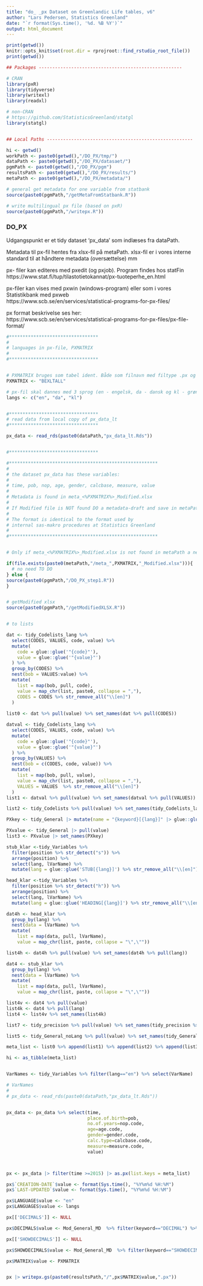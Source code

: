 ```yaml
---
title: "do_ _px Dataset on Greenlandic Life tables, v6"
author: "Lars Pedersen, Statistics Greenland"
date: "`r format(Sys.time(), '%d. %B %Y')`"
output: html_document
---
```


```r

print(getwd())
knitr::opts_knit$set(root.dir = rprojroot::find_rstudio_root_file())
print(getwd())

```

```r

## Packages -----------------------------------------------------

# CRAN
library(pxR)
library(tidyverse)
library(writexl)
library(readxl)

# non-CRAN
# https://github.com/StatisticsGreenland/statgl
library(statgl)


## Local Paths ------------------------------------------------------

hi <- getwd()
workPath <- paste0(getwd(),"/DO_PX/tmp/")
dataPath <- paste0(getwd(),"/DO_PX/datasaet/")
pgmPath <- paste0(getwd(),"/DO_PX/pgm")
resultsPath <- paste0(getwd(),"/DO_PX/results/")
metaPath <- paste0(getwd(),"/DO_PX/metadata/")

# general get metadata for one variable from statbank
source(paste0(pgmPath,"/getMetaFromStatbank.R"))

# write multilingual px file (based on pxR)
source(paste0(pgmPath,"/writepx.R"))


```


### DO_PX

Udgangspunkt er et tidy dataset 'px_data' som indlæses fra dataPath.

Metadata til px-fil hentes fra xlsx-fil på metaPath. xlsx-fil er i vores interne standard til at håndtere metadata (oversættelse) mm  


px- filer kan editeres med pxedit (og pxjob). Program findes hos statFin  
https://www.stat.fi/tup/tilastotietokannat/px-tuoteperhe_en.html

px-filer kan vises med pxwin (windows-program) eller som i vores Statistikbank med pxweb  
https://www.scb.se/en/services/statistical-programs-for-px-files/


px format beskrivelse ses her:  
https://www.scb.se/en/services/statistical-programs-for-px-files/px-file-format/

```r


#*********************************
#
# languages in px-file, PXMATRIX
#
#*********************************


# PXMATRIX bruges som tabel ident. Både som filnavn med filtype .px og som MATRIX-nøgleord i fil
PXMATRIX <- "BEXLTALL"

# px-fil skal dannes med 3 sprog (en - engelsk, da - dansk og kl - grønlandsk)
langs <- c("en", "da", "kl") 


#*********************************
# read data from local copy of px_data_lt
#*********************************

px_data <- read_rds(paste0(dataPath,"px_data_lt.Rds")) 


#*********************************

#*******************************************************
#
# the dataset px_data has these variables:
# 
# time, pob, nop, age, gender, calcbase, measure, value
#
# Metadata is found in meta_<%PXMATRIX%>_Modified.xlsx
#
# If Modified file is NOT found DO a metadata-draft and save in metaPath as meta_<%PXMATRIX%>.xlsx
#
# The format is identical to the format used by 
# internal sas-makro procedures at Statistics Greenland
#
#*******************************************************


# Only if meta_<%PXMATRIX%>_Modified.xlsx is not found in metaPath a new meta-xlsx is created

if(file.exists(paste0(metaPath,"/meta_",PXMATRIX,"_Modified.xlsx"))){
  # no need TO DO
} else {
source(paste0(pgmPath,"/DO_PX_step1.R"))
}


# getModified xlsx
source(paste0(pgmPath,"/getModifiedXLSX.R"))


# to lists

dat <- tidy_Codelists_lang %>% 
  select(CODES, VALUES, code, value) %>%
  mutate(
    code = glue::glue('"{code}"'),
    value = glue::glue('"{value}"')
  ) %>%
  group_by(CODES) %>%
  nest(bob = VALUES:value) %>%
  mutate(
    list = map(bob, pull, code),
    value = map_chr(list, paste0, collapse = ","),
    CODES = CODES %>% str_remove_all("\\[en]")
  )
  
list0 <- dat %>% pull(value) %>% set_names(dat %>% pull(CODES))

datval <- tidy_Codelists_lang %>% 
  select(CODES, VALUES, code, value) %>%
  mutate(
    code = glue::glue('"{code}"'),
    value = glue::glue('"{value}"')
  ) %>%
  group_by(VALUES) %>%
  nest(bob = c(CODES, code, value)) %>%
  mutate(
    list = map(bob, pull, value),
    value = map_chr(list, paste0, collapse = ","),
    VALUES = VALUES  %>% str_remove_all("\\[en]")
  )
list1 <- datval %>% pull(value) %>% set_names(datval %>% pull(VALUES))

list2 <- tidy_Codelists %>% pull(value) %>% set_names(tidy_Codelists_lang %>% pull(VALUES))

PXkey <- tidy_General |> mutate(name = "{keyword}[{lang}]" |> glue::glue() %>% str_remove_all("\\[]")) |> pull(name)

PXvalue <- tidy_General |> pull(value)
list3 <- PXvalue |> set_names(PXkey)

stub_klar <-tidy_Variables %>% 
  filter(position %>% str_detect("s")) %>% 
  arrange(position) %>%
  select(lang, lVarName) %>%
  mutate(lang = glue::glue('STUB[{lang}]') %>% str_remove_all("\\[en]")) 

head_klar <-tidy_Variables %>% 
  filter(position %>% str_detect("h")) %>% 
  arrange(position) %>%
  select(lang, lVarName) %>%
  mutate(lang = glue::glue('HEADING[{lang}]') %>% str_remove_all("\\[en]"))

dat4h <- head_klar %>% 
  group_by(lang) %>%
  nest(data = lVarName) %>%
  mutate(
    list = map(data, pull, lVarName),
    value = map_chr(list, paste, collapse = "\",\""))

list4h <- dat4h %>% pull(value) %>% set_names(dat4h %>% pull(lang))

dat4 <- stub_klar %>% 
  group_by(lang) %>%
  nest(data = lVarName) %>%
  mutate(
    list = map(data, pull, lVarName),
    value = map_chr(list, paste, collapse = "\",\""))

list4v <- dat4 %>% pull(value) 
list4k <- dat4 %>% pull(lang) 
list4 <- list4v %>% set_names(list4k)

list7 <- tidy_precision %>% pull(value) %>% set_names(tidy_precision %>% pull(keyword))

list5 <- tidy_General_noLang %>% pull(value) %>% set_names(tidy_General_noLang %>% pull(keyword))

meta_list <- list0 %>% append(list1) %>% append(list2) %>% append(list3) %>% append(list4) %>% append(list5) %>% append(list4h) %>% append(list7)

hi <- as_tibble(meta_list)


VarNames <- tidy_Variables %>% filter(lang=="en") %>% select(VarName)

# VarNames
# 
# px_data <- read_rds(paste0(dataPath,"px_data_lt.Rds")) 


px_data <- px_data %>% select(time,
                              place.of.birth=pob,
                              no.of.years=nop.code,
                              age=age.code,
                              gender=gender.code,
                              calc.type=calcbase.code,
                              measure=measure.code,
                              value)



px <- px_data |> filter(time >=2015) |> as.px(list.keys = meta_list)

px$`CREATION-DATE`$value <- format(Sys.time(), "%Y%m%d %H:%M")
px$`LAST-UPDATED`$value <- format(Sys.time(), "%Y%m%d %H:%M")  

px$LANGUAGE$value <- "en"
px$LANGUAGES$value <- langs

px[['DECIMALS']] <- NULL

px$DECIMALS$value <- Mod_General_MD  %>% filter(keyword=="DECIMAL") %>% select(value) %>%  as.character()

px[['SHOWDECIMALS']] <- NULL

px$SHOWDECIMALS$value <- Mod_General_MD  %>% filter(keyword=="SHOWDECIMAL") %>% select(value) %>%  as.character()

px$MATRIX$value <- PXMATRIX


px |> writepx.gs(paste0(resultsPath,"/",px$MATRIX$value,".px"))


```

